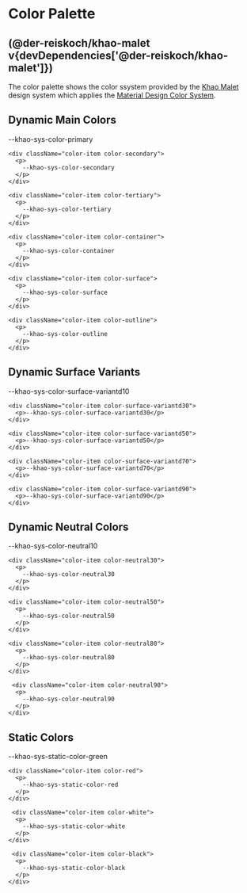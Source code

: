 
<Meta title="Color Palette" />

# Color Palette

## (@der-reiskoch/khao-malet v{devDependencies['@der-reiskoch/khao-malet']})

The color palette shows the color ssystem provided by the [Khao Malet](https://www.npmjs.com/package/@der-reiskoch/khao-malet) design system
which applies the [Material Design Color System](https://m3.material.io/styles/color/system/how-the-system-works).

## Dynamic Main Colors

<div className="sb-container">
  <div className='container'>
    <div className="color-item color-primary">
      <p>
        --khao-sys-color-primary
      </p>
    </div>

    <div className="color-item color-secondary">
      <p>
        --khao-sys-color-secondary
      </p>
    </div>

    <div className="color-item color-tertiary">
      <p>
        --khao-sys-color-tertiary
      </p>
    </div>

    <div className="color-item color-container">
      <p>
        --khao-sys-color-container
      </p>
    </div>

    <div className="color-item color-surface">
      <p>
        --khao-sys-color-surface
      </p>
    </div>

    <div className="color-item color-outline">
      <p>
        --khao-sys-color-outline
      </p>
    </div>

  </div>
 </div>

## Dynamic Surface Variants

<div className="sb-container">
  <div className="container">
    <div className="color-item color-surface-variantd10">
      <p>--khao-sys-color-surface-variantd10</p>
    </div>

    <div className="color-item color-surface-variantd30">
      <p>--khao-sys-color-surface-variantd30</p>
    </div>

    <div className="color-item color-surface-variantd50">
      <p>--khao-sys-color-surface-variantd50</p>
    </div>

    <div className="color-item color-surface-variantd70">
      <p>--khao-sys-color-surface-variantd70</p>
    </div>

    <div className="color-item color-surface-variantd90">
      <p>--khao-sys-color-surface-variantd90</p>
    </div>

  </div>
</div>

## Dynamic Neutral Colors

<div className="sb-container">
  <div className='container'>
    <div className="color-item color-neutral10">
      <p>
        --khao-sys-color-neutral10
      </p>
    </div>

    <div className="color-item color-neutral30">
      <p>
        --khao-sys-color-neutral30
      </p>
    </div>

    <div className="color-item color-neutral50">
      <p>
        --khao-sys-color-neutral50
      </p>
    </div>

    <div className="color-item color-neutral80">
      <p>
        --khao-sys-color-neutral80
      </p>
    </div>

     <div className="color-item color-neutral90">
      <p>
        --khao-sys-color-neutral90
      </p>
    </div>

  </div>
 </div>

## Static Colors

<div className="sb-container">
  <div className='container'>
    <div className="color-item color-green">
      <p>
        --khao-sys-static-color-green
      </p>
    </div>

    <div className="color-item color-red">
      <p>
        --khao-sys-static-color-red
      </p>
    </div>

     <div className="color-item color-white">
      <p>
        --khao-sys-static-color-white
      </p>
    </div>

     <div className="color-item color-black">
      <p>
        --khao-sys-static-color-black
      </p>
    </div>

  </div>
 </div>

<style>
  {`

  .sb-container {
    margin-top: 24px;
    margin-bottom: 48px;
  }

  .container {
    display:flex;
    flex-direction: row;
    justify-content: flex-start;
    align-items: center;
    flex-wrap: wrap;
    gap: 2rem;
    
  }

  .color-item {
    display:flex;
    flex-direction: column;
    justify-content: center;
    align-items: center;
    font-weight: 800;
    width: 250px;
    height: 80px;
    border-radius: var(--khao-sys-shape-corner-small);
  }

  .color-primary {
      background-color: var(--khao-sys-color-primary);

      p {
        color: var(--khao-sys-color-on-primary) !important;
      }
  }

  .color-secondary {
      background-color: var(--khao-sys-color-secondary);

      p {
        color: var(--khao-sys-color-on-secondary) !important;
      }
  }

  .color-tertiary {
      background-color: var(--khao-sys-color-tertiary);

      p {
        color: var(--khao-sys-color-on-tertiary) !important;
      }
  }

  .color-container {
      background-color: var(--khao-sys-color-container);

      p {
        color: var(--khao-sys-color-on-container) !important;
      }
  }

  .color-surface {
      background-color: var(--khao-sys-color-surface);

      p {
        color: var(--khao-sys-color-on-surface) !important;
      }
  }

  .color-surface-variantd10 {
      background-color: var(--khao-sys-color-surface-variantd10);

      p {
        color: var(--khao-sys-color-on-surface-variantd10) !important;
      }
  }

  .color-surface-variantd30 {
      background-color: var(--khao-sys-color-surface-variantd30);

      p {
        color: var(--khao-sys-color-on-surface-variantd30) !important;
      }
  }

  .color-surface-variantd50 {
      background-color: var(--khao-sys-color-surface-variantd50);

      p {
        color: var(--khao-sys-color-on-surface-variantd50) !important;
      }
  }

  .color-surface-variantd70 {
      background-color: var(--khao-sys-color-surface-variantd70);

      p {
        color: var(--khao-sys-color-on-surface-variantd70) !important;
      }
  }

  .color-surface-variantd90 {
      background-color: var(--khao-sys-color-surface-variantd90);

      p {
        color: var(--khao-sys-color-on-surface-variantd90) !important;
      }
  }

  .color-outline {
      background-color: var(--khao-sys-color-outline);

      p {
        color: var(--khao-sys-color-on-outline) !important;
      }
  }

  .color-neutral10 {
      background-color: var(--khao-sys-color-neutral10);

      p {
        color: var(--khao-sys-static-color-white) !important;
      }
  }

  .color-neutral30 {
      background-color: var(--khao-sys-color-neutral30);

      p {
        color: var(--khao-sys-static-color-white) !important;
      }
  }

  .color-neutral50 {
      background-color: var(--khao-sys-color-neutral50);

      p {
        color: var(--khao-sys-static-color-black) !important;
      }
  }

  .color-neutral80 {
      background-color: var(--khao-sys-color-neutral80);

      p {
        color: var(--khao-sys-static-color-black) !important;
      }
  }

  .color-neutral90 {
      background-color: var(--khao-sys-color-neutral90);

      p {
        color: var(--khao-sys-static-color-black) !important;
      }
  }

  .color-green {
      background-color: var(--khao-sys-static-color-green);
     
      p {
        color: var(--khao-sys-static-color-on-green) !important;
      }
  }

  .color-red {
      background-color: var(--khao-sys-static-color-red);
     
      p {
        color: var(--khao-sys-static-color-on-red) !important;
      }
  }

  .color-white {
      background-color: var(--khao-sys-static-color-white);
       border: 1px solid var(--khao-sys-static-color-black);
     
      p {
        color: var(--khao-sys-static-color-on-white) !important;
      }
  }

  .color-black {
      background-color: var(--khao-sys-static-color-black);
     
      p {
        color: var(--khao-sys-static-color-on-black) !important;
      }
  }


  `}
</style>
